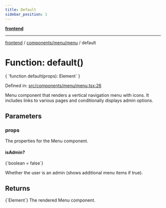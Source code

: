 ```yaml
---
title: Default
sidebar_position: 1
---
```



[**frontend**](../../../..)

***

[frontend](../../../..) / [components/menu/menu](..) / default

# Function: default()

<CodeBlock language="ts">
{ `function default(props): Element` }
</CodeBlock>

Defined in: [src/components/menu/menu.tsx:26](https://github.com/svsticky/CommitteeClash/blob/42e3ab31b18c9cdd65955be0ecd3ca0a2cb493b5/frontend/src/components/menu/menu.tsx#L26)

Menu component that renders a vertical navigation menu with icons.
It includes links to various pages and conditionally displays admin options.

## Parameters

### props

The properties for the Menu component.

#### isAdmin?
<CodeBlock language="ts">
{`boolean = false`}
</CodeBlock>

Whether the user is an admin (shows additional menu items if true).

## Returns
<CodeBlock language="ts">
{`Element`}
</CodeBlock>
The rendered Menu component.
